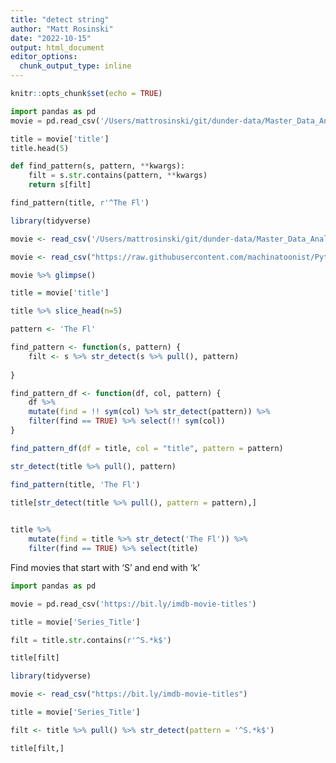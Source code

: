 ---
title: "detect string"
author: "Matt Rosinski"
date: "2022-10-15"
output: html_document
editor_options: 
  chunk_output_type: inline
---

```{r setup, include=FALSE}
knitr::opts_chunk$set(echo = TRUE)
```

```{python}
import pandas as pd
movie = pd.read_csv('/Users/mattrosinski/git/dunder-data/Master_Data_Analysis_with_Python_by_Ted_Petrou_20210924/Jupyter Notebooks/data/movie.csv')

title = movie['title']
title.head(5)

```


```{python}
def find_pattern(s, pattern, **kwargs):
    filt = s.str.contains(pattern, **kwargs)
    return s[filt]

find_pattern(title, r'^The Fl')
```

```{r}
library(tidyverse)

movie <- read_csv('/Users/mattrosinski/git/dunder-data/Master_Data_Analysis_with_Python_by_Ted_Petrou_20210924/Jupyter Notebooks/data/movie.csv')

movie <- read_csv("https://raw.githubusercontent.com/machinatoonist/Python-and-R/main/data/imdb_top_1000.csv")

movie %>% glimpse()

title = movie['title']

title %>% slice_head(n=5)

pattern <- 'The Fl'

find_pattern <- function(s, pattern) {
    filt <- s %>% str_detect(s %>% pull(), pattern)
    
}

find_pattern_df <- function(df, col, pattern) {
    df %>% 
    mutate(find = !! sym(col) %>% str_detect(pattern)) %>% 
    filter(find == TRUE) %>% select(!! sym(col))
}

find_pattern_df(df = title, col = "title", pattern = pattern)

str_detect(title %>% pull(), pattern)

find_pattern(title, 'The Fl')
    
title[str_detect(title %>% pull(), pattern = pattern),]


title %>% 
    mutate(find = title %>% str_detect('The Fl')) %>% 
    filter(find == TRUE) %>% select(title)

```



Find movies that start with 'S' and end with 'k'
```{python}
import pandas as pd

movie = pd.read_csv('https://bit.ly/imdb-movie-titles')

title = movie['Series_Title']

filt = title.str.contains(r'^S.*k$')

title[filt]

```

```{r}
library(tidyverse)

movie <- read_csv("https://bit.ly/imdb-movie-titles")

title = movie['Series_Title']

filt <- title %>% pull() %>% str_detect(pattern = '^S.*k$')

title[filt,]

```


